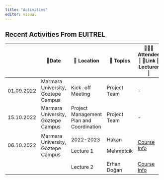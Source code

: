 ```yaml
---
title: "Activities"
editor: visual
---
```


## Recent Activities From EUITREL

+------------+------------------------------------+------------------------------------------+--------------+---------------------------------------------------+
|            | 📅Date                             | 📌 Location                              | 🔖 Topics    | 🧑‍🤝‍🧑Attendee \| 🔗Link \| Lecturer \|               |
+============+====================================+==========================================+==============+===================================================+
| 01.09.2022 | Marmara University, Göztepe Campus | Kick-off Meeting                         | Project Team | \-                                                |
+------------+------------------------------------+------------------------------------------+--------------+---------------------------------------------------+
| 15.10.2022 | Marmara University, Göztepe Campus | Project Management Plan and Coordination | Project Team | \-                                                |
+------------+------------------------------------+------------------------------------------+--------------+---------------------------------------------------+
| 06.10.2022 | Marmara University, Göztepe Campus | 2022-2023                                | Hakan        | [Course Info](lecture/lecture1.html#/title-slide) |
|            |                                    |                                          |              |                                                   |
|            |                                    | Lecture 1                                | Mehmetcik    |                                                   |
+------------+------------------------------------+------------------------------------------+--------------+---------------------------------------------------+
|            |                                    | Lecture 2                                | Erhan Doğan  | [Course Info](lecture/lecture2.html#/title-slide) |
+------------+------------------------------------+------------------------------------------+--------------+---------------------------------------------------+
